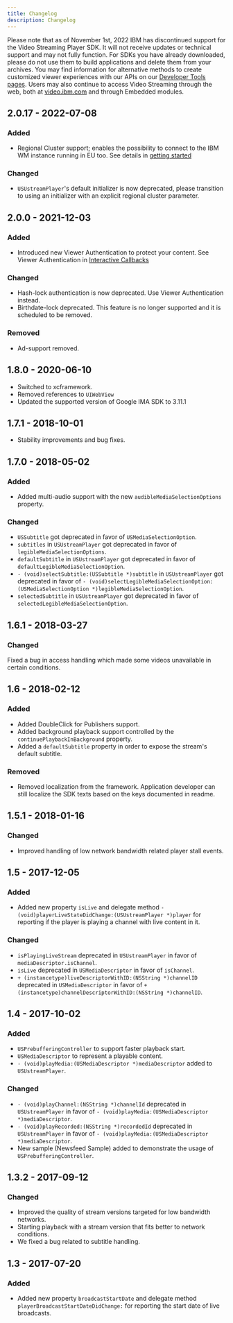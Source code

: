 ```yaml
---
title: Changelog
description: Changelog
---
```


<InlineNotification kind="warning">

Please note that as of November 1st, 2022 IBM has discontinued support for the Video Streaming Player SDK. It will not receive updates or technical support and may not fully function. For SDKs you have already downloaded, please do not use them to build applications and delete them from your archives. You may find information for alternative methods to create customized viewer experiences with our APIs on our [Developer Tools pages](https://developers.video.ibm.com/player-api-examples/custom-ui). Users may also continue to access Video Streaming through the web, both at [video.ibm.com](https://video.ibm.com/) and through Embedded modules.

</InlineNotification>

## 2.0.17 - 2022-07-08
### Added
- Regional Cluster support; enables the possibility to connect to the IBM WM instance running in EU too. See details in [getting started](./getting-started#using-regions-clusters)

### Changed
- `USUstreamPlayer`'s default initializer is now deprecated, please transition to using an initializer with an explicit regional cluster parameter.

## 2.0.0 - 2021-12-03
### Added
- Introduced new Viewer Authentication to protect your content. See Viewer Authentication in [Interactive Callbacks](./development-process/#interactive-callbacks)

### Changed
- Hash-lock authentication is now deprecated. Use Viewer Authentication instead.
- Birthdate-lock deprecated. This feature is no longer supported and it is scheduled to be removed.

### Removed
- Ad-support removed.

## 1.8.0 - 2020-06-10
- Switched to xcframework.
- Removed references to `UIWebView`
- Updated the supported version of Google IMA SDK to 3.11.1

## 1.7.1 - 2018-10-01
- Stability improvements and bug fixes.

## 1.7.0 - 2018-05-02
### Added
- Added multi-audio support with the new `audibleMediaSelectionOptions` property.

### Changed
- `USSubtitle` got deprecated in favor of `USMediaSelectionOption`.
- `subtitles` in `USUstreamPlayer` got deprecated in favor of `legibleMediaSelectionOptions`.
- `defaultSubtitle` in `USUstreamPlayer` got deprecated in favor of `defaultLegibleMediaSelectionOption`.
- `- (void)selectSubtitle:(USSubtitle *)subtitle` in `USUstreamPlayer` got deprecated in favor of `- (void)selectLegibleMediaSelectionOption:(USMediaSelectionOption *)legibleMediaSelectionOption`.
- `selectedSubtitle` in `USUstreamPlayer` got deprecated in favor of `selectedLegibleMediaSelectionOption`.

## 1.6.1 - 2018-03-27
### Changed
Fixed a bug in access handling which made some videos unavailable in certain conditions.

## 1.6 - 2018-02-12
### Added
- Added DoubleClick for Publishers support.
- Added background playback support controlled by the `continuePlaybackInBackground` property.
- Added a `defaultSubtitle` property in order to expose the stream's default subtitle.

### Removed
- Removed localization from the framework. Application developer can still localize the SDK texts based on the keys documented in readme.

## 1.5.1 - 2018-01-16
### Changed
- Improved handling of low network bandwidth related player stall events.

## 1.5 - 2017-12-05
### Added
- Added new property `isLive` and delegate method `- (void)playerLiveStateDidChange:(USUstreamPlayer *)player` for reporting if the player is playing a channel with live content in it.

### Changed
- `isPlayingLiveStream` deprecated in `USUstreamPlayer` in favor of `mediaDescriptor.isChannel`.
- `isLive` deprecated in `USMediaDescriptor` in favor of `isChannel`.
- `+ (instancetype)liveDescriptorWithID:(NSString *)channelID` deprecated in `USMediaDescriptor` in favor of `+ (instancetype)channelDescriptorWithID:(NSString *)channelID`.

## 1.4 - 2017-10-02
### Added
- `USPrebufferingController` to support faster playback start.
- `USMediaDescriptor` to represent a playable content.
- `- (void)playMedia:(USMediaDescriptor *)mediaDescriptor` added to `USUstreamPlayer`.

### Changed
- `- (void)playChannel:(NSString *)channelId` deprecated in `USUstreamPlayer` in favor of `- (void)playMedia:(USMediaDescriptor *)mediaDescriptor`.
- `- (void)playRecorded:(NSString *)recordedId` deprecated in `USUstreamPlayer` in favor of `- (void)playMedia:(USMediaDescriptor *)mediaDescriptor`.
- New sample (Newsfeed Sample) added to demonstrate the usage of `USPrebufferingController`.

## 1.3.2 - 2017-09-12
### Changed
- Improved the quality of stream versions targeted for low bandwidth networks.
- Starting playback with a stream version that fits better to network conditions.
- We fixed a bug related to subtitle handling.

## 1.3 - 2017-07-20
### Added
- Added new property `broadcastStartDate` and delegate method `playerBroadcastStartDateDidChange:` for reporting the start date of live broadcasts.
